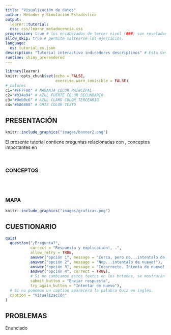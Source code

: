 ```yaml
---
title: "Visualización de datos"
author: Métodos y Simulación Estadística
output: 
  learnr::tutorial:
  css: css/learnr_metadocencia.css
progressive: true # los encabezados de tercer nivel (###) son revelados progresivamente
allow_skip: true # permite saltearse los ejercicios. 
language:
  es: tutorial_es.json
description: "Tutorial interactivo indicadores descriptivos" # Esta descripción se ve en el panel Tutorial de RStudio 
runtime: shiny_prerendered
---
```

  
```r
library(learnr)
knitr::opts_chunk$set(echo = FALSE,
                      exercise.warn_invisible = FALSE)
# colores
c1="#FF7F00" # NARANJA COLOR PRINCIPAL
c2="#034a94" # AZUL FUERTE COLOR SECUNDARIO  
c3="#0eb0c6" # AZUL CLARO COLOR TERCEARIO  
c4="#686868" # GRIS COLOR TEXTO 

```

## **PRESENTACIÓN**

```r
knitr::include_graphics("images/banner2.png")
```

El presente tutorial contiene preguntas relacionadas con , 
conceptos importantes en 

</br>
  
### **CONCEPTOS**
  
</br></br>

### **MAPA** 
  

```r
knitr::include_graphics("images/graficas.png")  

```

## **CUESTIONARIO**

```r

quiz(
  question("¿Pregunta?", 
           correct = "Respuesta y explicación!, .", 
           allow_retry = TRUE,
           answer("opción 1", message = "Cerca, pero no...intentalo de nuevo!"),
           answer("opción 2", message = "Nop...intentalo de nuevo!"),
           answer("opción 3", message = "Incorrecto. Intenta de nuevo!."),
           answer("opción 4", correct = TRUE),
           # Si no cambiamos estos textos en los botones, se mostrarán en Inglés  
           submit_button = "Enviar respuesta",
           try_again_button = "Intentar de nuevo"),
  # Si no ponemos un caption aparecerá la palabra Quiz en inglés.
  caption = "Visualización"
)

```






## **PROBLEMAS**

Enunciado

```r


```


```r


```


```r

```